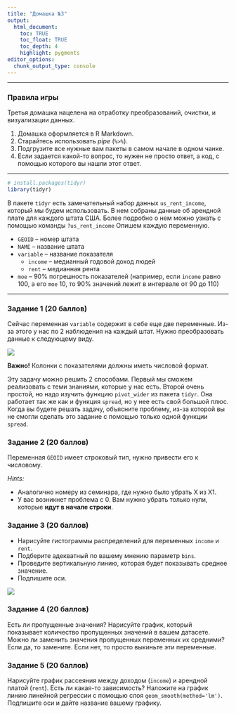 ```yaml
---
title: "Домашка №3"
output: 
  html_document:
    toc: TRUE
    toc_float: TRUE
    toc_depth: 4
    highlight: pygments
editor_options: 
  chunk_output_type: console
---
```

---

### Правила игры

Третья домашка нацелена на отработку преобразований, очистки, и визуализации данных. 

1. Домашка оформляется в R Markdown.
2. Старайтесь использовать *pipe* (`%>%`).
3. Подгрузите все нужные вам пакеты в самом начале в одном чанке.
4. Если задается какой-то вопрос, то нужен не просто ответ, а код, с помощью которого вы нашли этот ответ.

---

```r
# install.packages(tidyr)
library(tidyr)
```

В пакете `tidyr` есть замечательный набор данных `us_rent_income`, который мы будем использовать. В нем собраны данные об арендной плате для каждого штата США. Более подробно о нем можно узнать с помощью команды `?us_rent_income` Опишем каждую переменную.

* `GEOID` -- номер штата
* `NAME` -- название штата
* `variable` -- название показателя 
  + `income` -- медианный годовой доход людей
  + `rent` -- медианная рента
* `moe` -- 90% погрешность показателей (например, если `income` равно 100, а его `moe` 10, то 90% значений лежит в интервале от 90 до 110)

---

### Задание 1 (20 баллов)

Сейчас переменная `variable` содержит в себе еще две переменные. Из-за этого у нас по 2 наблюдения на каждый штат. Нужно преобразовать данные к следующему виду.

![](pictures/ex1.png)

**Важно!** Колонки с показателями должны иметь числовой формат.

Эту задачу можно решить 2 способами. Первый мы сможем реализовать с теми знаниями, которые у нас есть. Второй очень простой, но надо изучить функцию `pivot_wider` из пакета `tidyr`. Она работает так же как и функция `spread`, но у нее есть свой большой плюс. Когда вы будете решать задачу, объясните проблему, из-за которой вы не смогли сделать это задание с помощью только одной функции `spread`.

### Задание 2 (20 баллов)

Переменная `GEOID` имеет строковый тип, нужно привести его к числовому. 

*Hints:*

* Аналогично номеру из семинара, где нужно было убрать X из X1.
* У вас возникнет проблема с 0. Вам нужно убрать только нули, которые **идут в начале строки**. 

### Задание 3 (20 баллов)

* Нарисуйте гистограммы распределений для переменных `income` и `rent`. 
* Подберите адекватный по вашему мнению параметр `bins`. 
* Проведите вертикальную линию, которая будет показывать среднее значение.
* Подпишите оси.

![](pictures/hist.png)

### Задание 4 (20 баллов)

Есть ли пропущенные значения? Нарисуйте график, который показывает количество пропущенных значений в вашем датасете. Можно ли заменить значения пропущенных переменных их средними? Если да, то замените. Если нет, то просто выкиньте эти переменные.

### Задание 5 (20 баллов)

Нарисуйте график рассеяния между доходом (`income`) и арендной платой (`rent`). Есть ли какая-то зависимость? Наложите на график линию линейной регрессии с помощью слоя `geom_smooth(method='lm')`. Подпишите оси и дайте название вашему графику.
